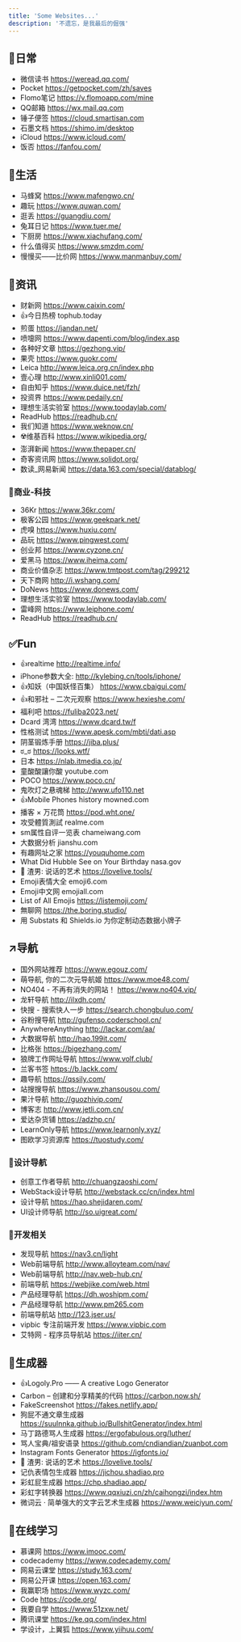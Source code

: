 ```yaml
---
title: 'Some Websites...'
description: '不遗忘，是我最后的倔强'
---
```






## 🧫日常

- 微信读书 https://weread.qq.com/
- Pocket https://getpocket.com/zh/saves
- Flomo笔记 https://v.flomoapp.com/mine
- QQ邮箱 https://wx.mail.qq.com
- 锤子便签 https://cloud.smartisan.com
- 石墨文档 https://shimo.im/desktop
- iCloud https://www.icloud.com/
- 饭否 https://fanfou.com/

## 🌁生活

- 马蜂窝 https://www.mafengwo.cn/
- 趣玩 https://www.quwan.com/
- 逛丢 https://guangdiu.com/
- 兔耳日记 https://www.tuer.me/
- 下厨房 https://www.xiachufang.com/
- 什么值得买 https://www.smzdm.com/
- 慢慢买——比价网 https://www.manmanbuy.com/

## 📑资讯

- 财新网 https://www.caixin.com/
- 👍今日热榜 tophub.today
- 煎蛋 https://jandan.net/
- 喷嚏网 https://www.dapenti.com/blog/index.asp
- 各种好文章 https://gezhong.vip/
- 果壳 https://www.guokr.com/
- Leica http://www.leica.org.cn/index.php
- 壹心理 http://www.xinli001.com/
- 自由知乎 https://www.duice.net/fzh/
- 投资界 https://www.pedaily.cn/
- 理想生活实验室 https://www.toodaylab.com/
- ReadHub https://readhub.cn/
- 我们知道 https://www.weknow.cn/
- ☢️维基百科 https://www.wikipedia.org/
- 澎湃新闻 https://www.thepaper.cn/
- 奇客资讯网 https://www.solidot.org/
- 数读_网易新闻 https://data.163.com/special/datablog/

### 💬商业-科技

- 36Kr https://www.36kr.com/
- 极客公园 https://www.geekpark.net/
- 虎嗅 https://www.huxiu.com/
- 品玩 https://www.pingwest.com/
- 创业邦 https://www.cyzone.cn/
- 爱黑马 https://www.iheima.com/
- 商业价值杂志 https://www.tmtpost.com/tag/299212
- 天下商网 http://i.wshang.com/
- DoNews https://www.donews.com/
- 理想生活实验室 https://www.toodaylab.com/
- 雷峰网 https://www.leiphone.com/
- ReadHub https://readhub.cn/

## ✅Fun

- 👍realtime http://realtime.info/
- iPhone参数大全: http://kylebing.cn/tools/iphone/
- 👍知妖（中国妖怪百集） https://www.cbaigui.com/
- 👍和邪社 – 二次元观察 https://www.hexieshe.com/
- 福利吧 https://fuliba2023.net/
- Dcard 湾湾 https://www.dcard.tw/f
- 性格测试 https://www.apesk.com/mbti/dati.asp
- 阴茎锻炼手册 https://jiba.plus/
- ಠ_ಠ https://looks.wtf/
- 日本 https://nlab.itmedia.co.jp/
- 童酸酸讓你酸 youtube.com
- POCO https://www.poco.cn/
- 鬼吹灯之悬魂梯 http://www.ufo110.net
- 👍Mobile Phones history mowned.com
- 播客 × 万花筒 https://pod.wht.one/
- 攻受體質測試 realme.com
- sm属性自评一览表 chameiwang.com
- 大数据分析 jianshu.com
- 有趣网址之家 https://youquhome.com
- What Did Hubble See on Your Birthday nasa.gov
- 🐒 渣男: 说话的艺术 https://lovelive.tools/
- Emoji表情大全 emoji6.com
- Emoji中文网 emojiall.com
- List of All Emojis https://listemoji.com/
- 無聊网 https://the.boring.studio/
- 用 Substats 和 Shields.io 为你定制动态数据小牌子

## ↗️导航

- 国外网站推荐 https://www.egouz.com/
- 萌导航, 你的二次元导航姬 https://www.moe48.com/
- NO404 - 不再有消失的网站！ https://www.no404.vip/
- 龙轩导航 http://ilxdh.com/
- 快搜 - 搜索快人一步 https://search.chongbuluo.com/
- 谷粉搜导航 http://gufenso.coderschool.cn/
- AnywhereAnything http://lackar.com/aa/
- 大数据导航 http://hao.199it.com/
- 比格张 https://bigezhang.com/
- 狼牌工作网址导航 https://www.volf.club/
- 兰客书签 https://b.lackk.com/
- 趣导航 https://qssily.com/
- 站搜搜导航 https://www.zhansousou.com/
- 果汁导航 http://guozhivip.com/
- 博客志 http://www.jetli.com.cn/
- 爱达杂货铺 https://adzhp.cn/
- LearnOnly导航 https://www.learnonly.xyz/
- 图欧学习资源库 https://tuostudy.com/

### 🧶设计导航

- 创意工作者导航 http://chuangzaoshi.com/
- WebStack设计导航 http://webstack.cc/cn/index.html
- 设计导航 https://hao.shejidaren.com/
- UI设计师导航 http://so.uigreat.com/

### 🧶开发相关

- 发现导航 https://nav3.cn/light
- Web前端导航 http://www.alloyteam.com/nav/
- Web前端导航 http://nav.web-hub.cn/
- 前端导航 https://webjike.com/web.html
- 产品经理导航 https://dh.woshipm.com/
- 产品经理导航 http://www.pm265.com
- 前端导航站 http://123.jser.us/
- vipbic 专注前端开发 https://www.vipbic.com
- 艾特网 - 程序员导航站 https://iiter.cn/

## 📣生成器

- 👍Logoly.Pro —— A creative Logo Generator
- Carbon – 创建和分享精美的代码 https://carbon.now.sh/
- FakeScreenshot https://fakes.netlify.app/
- 狗屁不通文章生成器 https://suulnnka.github.io/BullshitGenerator/index.html
- 马丁路德骂人生成器 https://ergofabulous.org/luther/
- 骂人宝典/祖安语录 https://github.com/cndiandian/zuanbot.com
- Instagram Fonts Generator https://igfonts.io/
- 🐒 渣男: 说话的艺术 https://lovelive.tools/
- 记仇表情包生成器 https://jichou.shadiao.pro
- 彩虹屁生成器 https://chp.shadiao.app/
- 彩虹字转换器 https://www.qqxiuzi.cn/zh/caihongzi/index.htm
- 微词云 · 简单强大的文字云艺术生成器 https://www.weiciyun.com/

## 🔔在线学习

- 慕课网 https://www.imooc.com/
- codecademy https://www.codecademy.com/
- 网易云课堂 https://study.163.com/
- 网易公开课 https://open.163.com/
- 我赢职场 https://www.wyzc.com/
- Code https://code.org/
- 我要自学 https://www.51zxw.net/
- 腾讯课堂 https://ke.qq.com/index.html
- 学设计，上翼狐 https://www.yiihuu.com/


